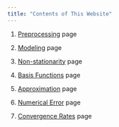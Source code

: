 ```yaml
---
title: "Contents of This Website"
---
```


1. [Preprocessing](preprocessing.html) page

2. [Modeling](modeling.html) page

3. [Non-stationarity](non_stationarity.html) page

4. [Basis Functions](basis_functions.html) page

5. [Approximation](approximation.html) page

6. [Numerical Error](numerical_error.html) page

7. [Convergence Rates](convergence_rates.html) page

